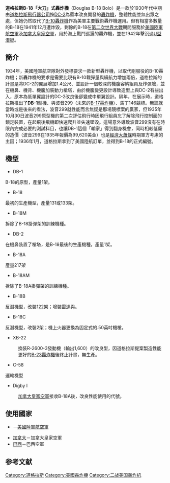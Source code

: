 {{軍用飛機
|名稱=“B-18大刀”<br />B-18 Bolo<br>
|圖片= [[File:Castle_Air_Museum_Atwater_Douglas_B-18_Bolo_P4100349.jpg|300px]]
|照片說明=B-18B
|類型=[[戰術轟炸機|戰術轟炸機]]
|代號=
|乘員=6
|首飛=1935年4月
|服役=1936年
|退役=1946年（巴西空軍）
|設計=
|生產=1936-1940
|產量=350
|造價=58,500美金（1935年幣值）
|狀態=已全數退役
|用戶=詳見[[B-18轟炸機#使用國家|使用國家]]
|衍生=
|榮譽=
|數據=
|長度=17.63公尺
|翼展=27.28公尺
|旋翼直徑=
|高度=4.62公尺
|翼面積=89.1公尺
|翼剖面=
|旋翼面積=
|空重=7,403公斤
|載重=
|貨艙容積=
|正常起飛重量=10,866公斤
|最大起飛重量=12,552公斤
|最大著陸重量=
|發動機=2具萊特R-1820-53星型9汽缸活塞發動機
|功率=2 x 1,000匹馬力
|推力=
|推力向量=
|燃油量=
|最大速度=時速348公里／3050公尺高度
|巡航速度=時速269公里
|爬升率=3050公尺／9.9分鐘
|實用升限=
|最大升限=7,285公尺
|最大航程=3,380公里
|作戰半徑=
|巡航半徑=
|翼負荷=
|旋翼負荷=
|推重比=
|馬力重量比=
|最大過載=
|滑跑距離=
|機槍=3挺[[白朗寧M1919中型機槍|0.30英吋機槍]]
|機炮=
|火箭=
|飛彈=
|炸彈=最大2,000公斤(4,400磅)
|其他=
}}
'''道格拉斯B-18「大刀」式轟炸機'''（Douglas B-18 Bolo）是一款於1930年代中期由[[道格拉斯飛行器公司|道格拉斯飛行器公司]]按[[DC-2|DC-2]]為藍本改良開發的[[轟炸機|轟炸機]]，整體性能並無出眾之處，但她仍然取代了[[B-10轟炸機|B-10轟炸機]]作為美軍主要戰術轟炸機運用。但有相當多數量的B-18在1941年12月遭炸毀，剩餘的B-18在[[第二次世界大戰|第二次世界大戰]]期間服務於[[美國陸軍航空軍|美國陸軍航空軍]]及[[加拿大皇家空軍|加拿大皇家空軍]]，用於海上戰鬥巡邏的轟炸機，並在1942年擊沉過[[U型潜艇|U型潜艇]]。

==簡介==
1934年，美國陸軍航空隊對外發標要求一款新型轟炸機，以取代剛服役的B-10轟炸機；新轟炸機的要求是需要比現有B-10載彈量與續航力增加兩倍，道格拉斯的計畫是將DC-2的翼展增加1.4公尺、並設計一個較深的機腹容納組員及炸彈艙，並在機鼻、機背、機腹加裝動力槍塔，由於機腹變更設計導致造型上與DC-2有些出入，原本為低單翼設計的DC-2改良後卻變成中單翼設計。隔年，在{{link-en|威爾伯·懷特機場|Wilbur Wright Field}}展示時，道格拉斯推出了'''DB-1'''型機、與波音299（未來的[[B-17轟炸機|B-17轟炸機]]）、馬丁146競標。無論就當時或是後來的看法，波音299就性能而言無疑是那場競標案的贏家，但1935年10月30日波音299原型機的第二次評估飛行時因飛行組員忘了解除飛行控制面的鎖定裝置，在起飛後飛機即快速爬升並失速墜毀。這場意外導致波音299沒有在時限內完成必要的測試科目，也讓DB-1這個「輸家」得到翻身機會，同時相較低廉的造價（波音299在1935年報價為99,620美金）也是[[經濟大蕭條|經濟大蕭條]]時期軍方考慮的主因；1936年1月，道格拉斯拿到了美國陸航訂單，並得到B-18的正式編號。
==機型==
*DB-1 
B-18的原型，產量1架。 
*B-18 
最初的生產機型，產量131或133架。 
*B-18M 
拆除了B-18掛彈架的訓練機種。
*DB-2 
在機鼻裝置了槍塔，是B-18最後的生產機種，產量1架。
*B-18A
產量217架
*B-18AM 
拆除了B-18A掛彈架的訓練機種。  
*B-18B
反潛機型，改裝122架；增裝[[雷達|雷達]]與{{link-en|磁異偵測器|Magnetic anomaly detector}}。
*B-18C
反潛機型，改裝2架；機上火器更換為固定式的.50英吋機槍。
*XB-22
:換裝R-2600-3發動機（輸出1,600）的改良型，因道格拉斯提案製造性能更好的[[B-23轟炸機|B-23轟炸機]]後終止計畫，無生產。
*C-58 
運輸機型
*Digby I 
:[[加拿大皇家空軍|加拿大皇家空軍]]接收B-18A後，改良性能使用的代號。

==使用國家==
*{{USA}}－[[美國陸軍航空軍|美國陸軍航空軍]]
*[[加拿大|加拿大]]－加拿大皇家空軍
*[[巴西|巴西]]－巴西空軍

== 参考文献 ==
{{reflist}}

{{美國空軍運輸機}}
{{Douglas aircraft}}
{{DEFAULTSORT:B-18}}

[[Category:道格拉斯|Category:道格拉斯]]
[[Category:美國轟炸機|Category:美國轟炸機]]
[[Category:二战美国轰炸机|Category:二战美国轰炸机]]
